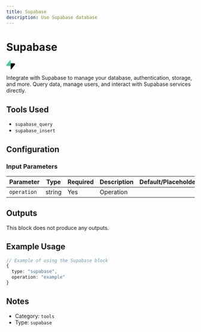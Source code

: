 ```yaml
---
title: Supabase
description: Use Supabase database
---
```



# Supabase

<BlockInfoCard 
  type="supabase"
  color="#1C1C1C"
  category="tools"
/>

<div className="not-prose my-6 flex justify-center"><svg {...props} width="24" height="24" viewBox="0 0 27 27" xmlns="http://www.w3.org/2000/svg">
      <path
        d="M15.4057 26.2606C14.7241 27.1195 13.3394 26.649 13.3242 25.5519L13.083 9.50684H23.8724C25.8262 9.50684 26.9157 11.7636 25.7006 13.2933L15.4057 26.2606Z"
        fill="url(#paint0_linear)"
      />
      <path
        d="M15.4057 26.2606C14.7241 27.1195 13.3394 26.649 13.3242 25.5519L13.083 9.50684H23.8724C25.8262 9.50684 26.9157 11.7636 25.7006 13.2933L15.4057 26.2606Z"
        fill="url(#paint1_linear)"
        fillOpacity="0.2"
      />
      <path
        d="M11.0167 0.443853C11.6983 -0.415083 13.0832 0.0553814 13.0982 1.15237L13.2042 17.1976H2.55005C0.596215 17.1976 -0.493259 14.9408 0.721603 13.4111L11.0167 0.443853Z"
        fill="#3ECF8E"
      />
      <defs>
        <linearGradient
          id="paint0_linear"
          x1="13.084"
          y1="13.0655"
          x2="22.6727"
          y2="17.087"
          gradientUnits="userSpaceOnUse"
        >
          <stop stopColor="#249361" />
          <stop offset="1" stopColor="#3ECF8E" />
        </linearGradient>
        <linearGradient
          id="paint1_linear"
          x1="8.83277"
          y1="7.24485"
          x2="13.2057"
          y2="15.477"
          gradientUnits="userSpaceOnUse"
        >
          <stop />
          <stop offset="1" stopOpacity="0" />
        </linearGradient>
      </defs>
    </svg></div>

Integrate with Supabase to manage your database, authentication, storage, and more. Query data, manage users, and interact with Supabase services directly.

## Tools Used

- `supabase_query`
- `supabase_insert`

## Configuration

### Input Parameters

| Parameter | Type | Required | Description | Default/Placeholder |
| --------- | ---- | -------- | ----------- | ------------------ |
| `operation` | string | Yes | Operation |  |



## Outputs

This block does not produce any outputs.

## Example Usage

```typescript
// Example of using the Supabase block
{
  type: "supabase",
  operation: "example"
}
```

## Notes

- Category: `tools`
- Type: `supabase`
